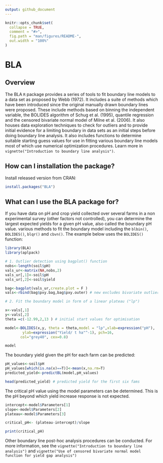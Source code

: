 ```yaml
---
output: github_document
---
```


<!-- README.md is generated from README.Rmd. Please edit that file -->

```r
knitr::opts_chunk$set(
  collapse = TRUE,
  comment = "#>",
  fig.path = "man/figures/README-",
  out.width = "100%"
)
```

# BLA

<!-- badges: start -->
<!-- badges: end -->

## Overview

The BLA `R` package provides a series of tools to fit boundary line models to a 
data set as proposed by Webb (1972). It includes a suite of methods which have
been introduced since the original manually drawn boundary lines were
proposed. These include methods based on binning the independent
variable, the BOLIDES algorithm of Schug et al. (1995), quantile regression
and the censored bivariate normal model of Milne et al. (2006). It also houses data exploration techniques to check for outliers and to provide initial evidence for a limiting boundary in data sets as an initial steps before doing boundary line analysis. It also includes functions to determine suitable starting guess values for use in fitting various boundary line models most of which use numerical optimization procedures. Learn more in `vignette("Introduction to boundary line analysis")`.

## How can I installation the package?

Install released version from CRAN:

``` r
install.packages("BLA")
```

## What can I use the BLA package for?

If you have data on pH and crop yield collected over several farms in a non experimental survey (other factors not controlled), you can determine the largest expected yields for a given pH value, also called the boundary pH value. various 
methods to fit the boundary model including the `blbin()`, `BOLIDES()`, `blqr()` and `cbvn()`. The example below uses the `BOLIDES()` function:

```r
library(BLA)
library(aplpack)

# 1. Outlier detection using bagplot() function
nobs<-length(soil$pH)
vals_ur<-matrix(NA,nobs,2)
vals_ur[,1]<-soil$pH 
vals_ur[,2]<-soil$yield

bag<-bagplot(vals_ur,create.plot = F )
vals<-rbind(bag$pxy.bag,bag$pxy.outer) # new excludes bivariate outliers

# 2. Fit the boundary model in form of a linear plateau ("lp")

x<-vals[,1]
y<-vals[,2]
theta =c(-12.99,2,13 ) # initial start values for optimisation

model<-BOLIDES(x,y, theta = theta,model = "lp",xlab=expression("pH"), 
        ylab=expression("Yield/ t ha"^-1), pch=16,
       col="grey40", cex=0.8)

model

```

The boundary yield given the pH for each farm can be predicted:

```r
pH_values<-soil$pH
pH_values[which(is.na(x)==T)]<-mean(x,na.rm=T)
predicted_yield<-predictBL(model,pH_values)

head(predicted_yield) # predicted yield for the first six fams
```

The critical pH value using the model parameters can be determined.
This is the pH beyond which yield increase response is not expected.

```r
intercept<-model$Parameters[1]
slope<-model$Parameters[2]
plateau<-model$Parameters[3]

critical_pH<- (plateau-intercept)/slope

print(critical_pH)
```

Other boundary line post-hoc analysis procedures can be conducted. For more information, see the `vignette("Introduction to boundary line analysis")` and `vignette("Use of censored bivariate normal model function for yield gap analysis")`
